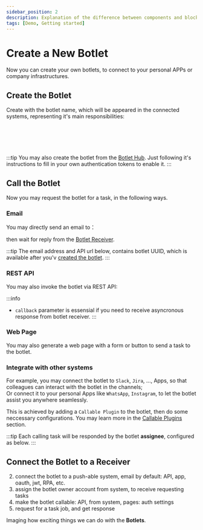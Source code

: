 ```yaml
---
sidebar_position: 2
description: Explanation of the difference between components and blocks on a practical example
tags: [Demo, Getting started]
---
```


# Create a New Botlet


Now you can create your own botlets, to connect to your personal APPs or company infrastructures.

## Create the Botlet

Create with the botlet name, which will be appeared in the connected systems, representing it's main responsibilities:

<pre> 
<App>
    <CreateBotlet />
</App>
</pre>

:::tip
You may also create the botlet from the [Botlet Hub](../advanced-topics/botlet-hub.md). Just following it's instructions to fill in your own authentication tokens to enable it.
:::

## Call the Botlet

Now you may request the botlet for a task, in the following ways.

### Email

You may directly send an email to：<App><Email /></App> 
 
then wait for reply from the [Botlet Receiver](#connect-the-botlet-to-a-receiver).

:::tip
The email address and API url below, contains botlet UUID, which is available after you'v [created the botlet](#create-a-new-botlet).
:::

### REST API

You may also invoke the botlet via REST API:
<App><RestApi/></App>


:::info
- `callback` parameter is essensial if you need to receive asyncronous response from botlet receiver.
:::

### Web Page

You may also generate a web page with a form or button to send a task to the botlet.

### Integrate with other systems

For example, you may connect the botlet to `Slack`, `Jira`, ..., Apps, so that colleagues can interact with the botlet in the channels;  
Or connect it to your personal Apps like `WhatsApp`, `Instagram`, to let the botlet assist you anywhere seamlessly.

This is achieved by adding a `Callable Plugin` to the botlet, then do some neccessary configurations. You may learn more in the [Callable Plugins](../advanced-topics/botlet-plugins/callable-plugins) section.

:::tip 
Each calling task will be responded by the botlet **assignee**, configured as below.
:::

## Connect the Botlet to a Receiver



2. connect the botlet to a push-able system, email by default: API, app, oauth, jwt, RPA, etc.
3. assign the botlet owner account from system, to receive requesting tasks
4. make the botlet callable: API, from system, pages: auth settings
5. request for a task job, and get response

Imaging how exciting things we can do with the **Botlets**.

